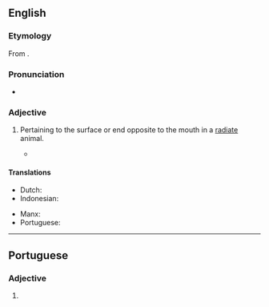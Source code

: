 ==English==

===Etymology===
From {{affix|en|ab-|actinal}}.

===Pronunciation===
* {{a|GenAm}} {{IPA|/æˈbæk.tə.nl̩/|/ˈæˌbæk.tə.nl̩/|/ˌæˌbækˈtaɪ.nl̩/|/ˈæˌbækˌtaɪ.nl̩/|lang=en}}

===Adjective===
{{en-adj}}

# {{lb|en|zoology}} Pertaining to the surface or end opposite to the mouth in a [[radiate]] animal.
#* {{quote-journal|lang=en|journal=Contributions to Natural History|volume=4|year=1857|page=376|passage=The so-called mouth is always placed at one end of these poles, and from it radiate the most prominent organs, in consequence of which I have called this side of the body the oral or ''actinal'' area, and the opposite side the aboral or '''abactinal''' area.|author=Louis Agassiz}}
#: {{ant|en|actinal}}

====Translations====
{{trans-top|pertaining to the surface or end opposite to the mouth in a radiate animal}}
* Dutch: {{t|nl|abactinaal}}
* Indonesian: {{t+|id|abaktinal}}
{{trans-mid}}
* Manx: {{t|gv|[[gyn]] [[coullyn|goullyn]]}}
* Portuguese: {{t+|pt|abactinal}}
{{trans-bottom}}

----

==Portuguese==

===Adjective===
{{pt-adj|abactina|l}}

# {{lb|pt|zoology}} {{l|en|abactinal}} {{gloss|pertaining to the surface or end opposite to the mouth in a radiate animal}}